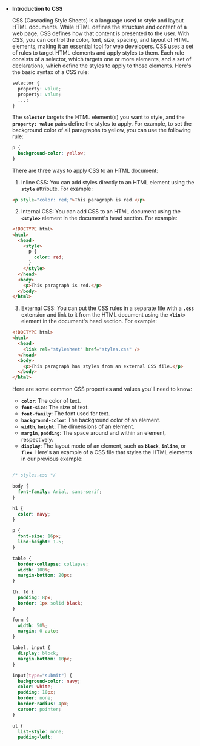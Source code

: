 - **Introduction to CSS**

  CSS (Cascading Style Sheets) is a language used to style and layout HTML documents. While HTML defines the structure and content of a web page, CSS defines how that content is presented to the user. With CSS, you can control the color, font, size, spacing, and layout of HTML elements, making it an essential tool for web developers.
  CSS uses a set of rules to target HTML elements and apply styles to them. Each rule consists of a selector, which targets one or more elements, and a set of declarations, which define the styles to apply to those elements. Here's the basic syntax of a CSS rule:

  ```css
  selector {
    property: value;
    property: value;
    ...;
  }
  ```

  The **`selector`** targets the HTML element(s) you want to style, and the **`property: value`** pairs define the styles to apply. For example, to set the background color of all paragraphs to yellow, you can use the following rule:

  ```css
  p {
    background-color: yellow;
  }
  ```

  There are three ways to apply CSS to an HTML document:

  1. Inline CSS: You can add styles directly to an HTML element using the **`style`** attribute. For example:

  ```html
  <p style="color: red;">This paragraph is red.</p>
  ```

  2. Internal CSS: You can add CSS to an HTML document using the **`<style>`** element in the document's head section. For example:

  ```html
  <!DOCTYPE html>
  <html>
    <head>
      <style>
        p {
          color: red;
        }
      </style>
    </head>
    <body>
      <p>This paragraph is red.</p>
    </body>
  </html>
  ```

  3. External CSS: You can put the CSS rules in a separate file with a **`.css`** extension and link to it from the HTML document using the **`<link>`** element in the document's head section. For example:

  ```html
  <!DOCTYPE html>
  <html>
    <head>
      <link rel="stylesheet" href="styles.css" />
    </head>
    <body>
      <p>This paragraph has styles from an external CSS file.</p>
    </body>
  </html>
  ```

  Here are some common CSS properties and values you'll need to know:

  - **`color`**: The color of text.
  - **`font-size`**: The size of text.
  - **`font-family`**: The font used for text.
  - **`background-color`**: The background color of an element.
  - **`width`**, **`height`**: The dimensions of an element.
  - **`margin`**, **`padding`**: The space around and within an element, respectively.
  - **`display`**: The layout mode of an element, such as **`block`**, **`inline`**, or **`flex`**.
    Here's an example of a CSS file that styles the HTML elements in our previous example:

  ```css

  /* styles.css */

  body {
    font-family: Arial, sans-serif;
  }

  h1 {
    color: navy;
  }

  p {
    font-size: 16px;
    line-height: 1.5;
  }

  table {
    border-collapse: collapse;
    width: 100%;
    margin-bottom: 20px;
  }

  th, td {
    padding: 8px;
    border: 1px solid black;
  }

  form {
    width: 50%;
    margin: 0 auto;
  }

  label, input {
    display: block;
    margin-bottom: 10px;
  }

  input[type="submit"] {
    background-color: navy;
    color: white;
    padding: 10px;
    border: none;
    border-radius: 4px;
    cursor: pointer;
  }

  ul {
    list-style: none;
    padding-left:

  ```
